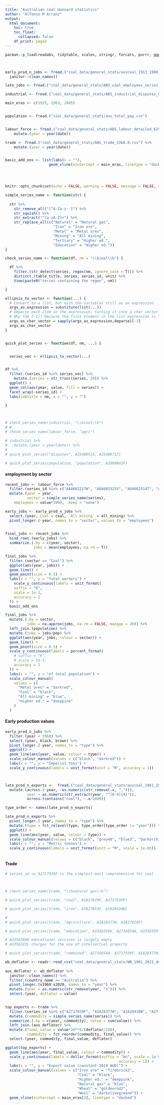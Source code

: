 ```yaml
---
title: "Australian coal Hansard statistics"
author: "Alfonso M Arranz"
output: 
  html_document:
    toc: true
    toc_float:
      collapsed: false
    df_print: paged
---
```


```r
pacman::p_load(readabs, tidytable, scales, stringr, forcats, purrr, ggplot2, lubridate, tibble, zoo)



early_prod_n_jobs <- fread.("coal_data/general_stats/auscoal_1913_1980_prod_n_workforce.csv")%>% 
  janitor::clean_names()

late_jobs <- fread.("coal_data/general_stats/ABS_coal_employees_series_A84602523V.csv")

industrial <- fread.("coal_data/general_stats/ABS_industrial_disputes_6321.0.55.001.csv")

main_eras <- c(1935, 1963, 2005)


population <- fread.("coal_data/general_stats/aus_total_pop.csv")


labour_force <- fread.("coal_data/general_stats/ABS_labour_detailed_6291.0.55.001.csv")%>% 
    mutate.(year = year(date))

trade <- fread.("coal_data/general_stats/ABS_trade_5368.0.csv") %>% 
    mutate.(year = year(date))


basic_add_ons <- list(labs(x = ""),
                    geom_vline(xintercept = main_eras, linetype = "dashed"))




knitr::opts_chunk$set(echo = FALSE, warning = FALSE, message = FALSE, results = 'asis', cache.lazy = FALSE)

```


```r

simple_series_name <- function(str) {
  
  str %>% 
    str_remove_all("[^A-Za-z- ]") %>% 
    str_squish() %>% 
    str_extract("^[a-zA-Z]+") %>% 
    str_replace_all(c("Natural" = "Natural gas", 
                      "Iron" = "Iron ore",
                      "Metal" = "Metal ores",
                      "Mining" = "All mining",
                      "Tertiary" = "Higher ed.",
                      "Education" = "Higher ed."))
}

check_series_name <- function(df, nm = "\\bcoal\\b") {

  df %>%
    filter.(str_detect(series, regex(nm, ignore_case = T))) %>%
    distinct.(table_title, series, series_id, unit) %>%
    View(paste0("series containing the regex", nm))

}

ellipsis_to_vector <- function(...) {
  # Convert to a list, but with the variables still as an expression
  args_as_expression = substitute(list(...))
  # Deparse each item in the expression, turning it into a char vector
  # Why the [-1]? Because the first element in the list expression is "list"! :-)
  args_as_char_vector = sapply(args_as_expression,deparse)[-1]
  args_as_char_vector
}


quick_plot_series <- function(df, nm, ...) {


  series_vec <- ellipsis_to_vector(...)


df %>%
  filter.(series_id %in% series_vec) %>%
    mutate.(series = str_trunc(series, 20)) %>%
  ggplot() +
  geom_col(aes(year, value, fill = series)) +
  facet_wrap(~series_id) +
  labs(subtitle = nm, x = "", y = "")

}




```


```r
# check_series_name(industrial, "\\bcoal\\b")
# # 
# check_series_name(labour_force, "agri")
```


```r
# industrial %>% 
#   mutate.(year = year(date)) %>% 
# 
# quick_plot_series("disputes", A2540851X, A2540871J)

```

```r

# quick_plot_series(population, "population", A2060842F)


```

#### employment by sector

```r
recent_jobs <- labour_force %>% 
  filter.(series_id %in% c("A84602217W", "A84602523V", "A84602514T", "A84602319K")) %>% 
  mutate.(year = year,
          sector = simple_series_name(series),
    employees = value*1000, .keep = "none")

early_jobs <- early_prod_n_jobs %>% 
  select.(year, Coal = coal, `All mining` = all_mining) %>% 
  pivot_longer.(-year, names_to = "sector", values_to = "employees")
  

final_jobs <- recent_jobs %>% 
  bind_rows.(early_jobs) %>% 
  summarize.(.by = c(year, sector), 
             jobs = mean(employees, na.rm = T))
```


```r
final_jobs %>% 
  filter.(sector == "Coal") %>% 
  ggplot(aes(year, jobs)) +
  geom_line() +
  geom_point(size = 0.5) +
  labs(x = "", y = "Total workers") +
    scale_y_continuous(labels = unit_format(
    suffix = "K",
    scale = 1e-3,
    accuracy = 1
  )) +
  basic_add_ons


```



```r
final_jobs %>%
  mutate.(.by = sector,
          jobs = na.approx(jobs, na.rm = FALSE, maxgap = 20)) %>%
  left_join.(population) %>% 
  mutate.(jobs = jobs/pop) %>% 
  ggplot(aes(year, jobs, colour = sector)) +
  geom_line() +
  geom_point(size = 0.5) +
  scale_y_continuous(labels = percent_format(
    # suffix = "K",
    # scale = 1e-3,
    accuracy = 1
  )) +
  labs(x = "", y = "of total population") +
  scale_colour_manual(
    values = c(
      "Metal ores" = "darkred",
      "Coal" = "black",
      "All mining" = "blue",
      "Higher ed." = "deeppink"
    )
  )


```

#### Early production values

```r


early_prod_n_jobs %>% 
  filter.(year < 1960) %>% 
  select.(year, black, brown) %>% 
  pivot_longer.(-year, names_to = "type") %>% 
  ggplot() +
  geom_line(aes(year, value, colour = type)) +
  scale_colour_manual(values = c("black", "darkred")) +
  labs(x = "", y = "Imperial tons") +
  scale_y_continuous(labels = unit_format(unit = "M", accuracy = 1))




```






```r


late_prod_n_exports <-  fread.("coal_data/general_stats/auscoal_1961_2020_prod_n_exports_kilotonnes.csv") %>% 
  mutate.(across.(-year, ~as.numeric(str_remove(.x, ","))),
          year = as.numeric(str_extract(year, "^[0-9]{4}")),
          across.(contains("coal"), ~.x/1000))

type_order <- names(late_prod_n_exports)

late_prod_n_exports %>% 
  pivot_longer.(-year, names_to = "type") %>% 
  mutate.(type = fct_relevel(type, type_order[type_order != "year"])) %>% 
  ggplot() +
  geom_line(aes(year, value, colour = type)) +
  scale_colour_manual(values = c("black", "grey40", "blue3", "darkorchid3", "darkred")) +
  labs(x = "", y = "Metric tonnes") +
  scale_y_continuous(labels = unit_format(unit = "M", scale = 1e-03))



```



#### Trade

```r
# series_id == A2717939F is the simplest most comprehensive for coal



# check_series_name(trade, "\\bnatural gas\\b")


```


```r
# quick_plot_series(trade, "coal", A1827829F, A2717939F)

```



```r
# quick_plot_series(trade, "iron", A1827853F, A1828430W)

```


```r

# 
# quick_plot_series(trade, "agriculture", A1828377W, A1827810F)


```

```r

# quick_plot_series(trade, "education", A3356356K, A2716854A, A3356359T)

# A3356360A educational services is largely empty
# A3356322L charges for the use of intellectual property

```



```r
# quick_plot_series(trade, "combined", A2716854A, A2717939F, A1828377W, A1828430W, A2717898W)
```




```r

wb_deflator <- readr::read_csv("coal_data/general_stats/WB_1961_2021_deflator_data.csv")
 
aus_deflator <- wb_deflator %>% 
  janitor::clean_names() %>% 
  filter.(country_name == "Australia") %>% 
  pivot_longer.(x1960:x2020, names_to = "year") %>% 
  mutate.(year = as.numeric(str_remove(year, "x"))) %>% 
  select.(year, deflator = value)
  

top_exports <- trade %>% 
  filter.(series_id %in% c("A2717939F", "A1828377W", "A1828430W", "A2716854A", "A2717898W", "A1828448V")) %>%
  mutate.(commodity = simple_series_name(series)) %>% 
  summarize.(.by = c(year, commodity), value = sum(value)) %>%
  left_join.(aus_deflator) %>%
  mutate.(final_value = value*10**6/(deflator/100),
          commodity = fct_reorder(commodity, final_value)) %>% 
  select.(year, commodity, final_value, deflator)

ggplot(top_exports) +
  geom_line(aes(year, final_value, colour = commodity)) +
  scale_y_continuous(labels = dollar_format(suffix = "bn", scale = 1e-9,
                                                    accuracy = 1)) +
  labs(x = "", y = "Export value (constant 2019 AUD)") +
  scale_colour_manual(values = c("Iron ore" = "firebrick2", 
                                 "Coal" = "black", 
                                 "Higher ed." = "deeppink",
                                 "Natural gas" = "blue", 
                                 "Wheat" = "goldenrod2", 
                                 "Wool" = "darkolivegreen4")) +
  geom_vline(xintercept = main_eras[3], linetype = "dashed")


```







